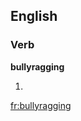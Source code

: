 ==English==

===Verb===
'''bullyragging'''

# {{present participle of|[[bullyrag]]}}

[[fr:bullyragging]]